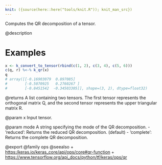 ```yaml
---
knit: ({source(here::here("tools/knit.R")); knit_man_src})
---
```

Computes the QR decomposition of a tensor.

@description

# Examples
```r
x <- k_convert_to_tensor(rbind(c(1, 2), c(3, 4), c(5, 6)))
c(q, r) %<-% k_qr(x)
q
# array([[-0.16903079  0.897085]
#        [-0.5070925   0.2760267 ]
#        [-0.8451542  -0.34503305]], shape=(3, 2), dtype=float32)
```

@returns
A list containing two tensors. The first tensor represents the
orthogonal matrix Q, and the second tensor represents the upper
triangular matrix R.

@param x
Input tensor.

@param mode
A string specifying the mode of the QR decomposition.
- 'reduced': Returns the reduced QR decomposition. (default)
- 'complete': Returns the complete QR decomposition.

@export
@family ops
@seealso
+ <https:/keras.io/keras_core/api/ops/core#qr-function>
+ <https://www.tensorflow.org/api_docs/python/tf/keras/ops/qr>
